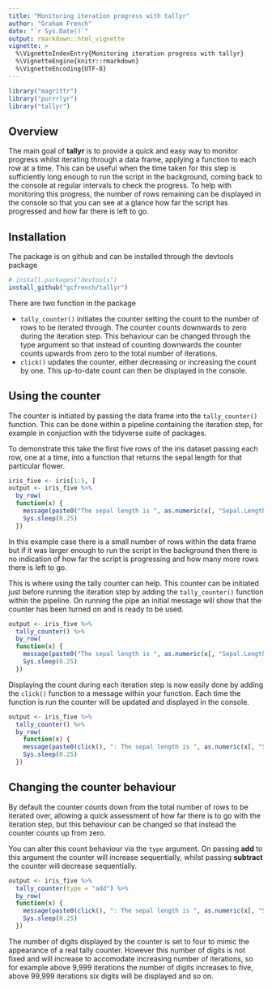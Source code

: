 ```yaml
---
title: "Monitoring iteration progress with tallyr"
author: "Graham French"
date: "`r Sys.Date()`"
output: rmarkdown::html_vignette
vignette: >
  %\VignetteIndexEntry{Monitoring iteration progress with tallyr}
  %\VignetteEngine{knitr::rmarkdown}
  %\VignetteEncoding{UTF-8}
---
```


```r
library("magrittr")
library("purrrlyr")
library("tallyr")
```

## Overview

The main goal of **tallyr** is to provide a quick and easy way to monitor progress whilst iterating 
through a data frame, applying a function to each row at a time. This can be useful when the time 
taken for this step is sufficiently long enough to run the script in the background, coming back to 
the console at regular intervals to check the progress. To help with monitoring this progress, the
number of rows remaining can be displayed in the console so that you can see at a
glance how far the script has progressed and how far there is left to go.

## Installation

The package is on github and can be installed through the devtools package
```r
# install.packages("devtools")
install_github("gcfrench/tallyr")
```

There are two function in the package

* `tally_counter()` initiates the counter setting the count to the number of rows to be iterated 
through. The counter counts downwards to zero during the iteration step. This behaviour can be 
changed through the type argument so that instead of counting downwards the counter counts upwards
from zero to the total number of iterations. 
* `click()` updates the counter, either decreasing or
increasing the count by one. This up-to-date count can then be displayed in the console.

## Using the counter

The counter is initiated by passing the data frame into the `tally_counter()` function. This can be
done within a pipeline containing the iteration step, for example in conjuction with the tidyverse
suite of packages.

To demonstrate this take the first five rows of the iris dataset passing each row, one at a time,
into a function that returns the sepal length for that particular flower.

```r
iris_five <- iris[1:5, ]
output <- iris_five %>% 
  by_row(
  function(x) {
    message(paste0("The sepal length is ", as.numeric(x[, "Sepal.Length"])), " cm")
    Sys.sleep(0.25)
  })
```

In this example case there is a small number of rows within the data frame but if it was larger
enough to run the script in the background then there is no indication of how far the script is
progressing and how many more rows there is left to go.

This is where using the tally counter can help. This counter can be initiated just before running
the iteration step by adding the `tally_counter()` function within the pipeline. On running the pipe
an initial message will show that the counter has been turned on and is ready to be used.

```r
output <- iris_five %>% 
  tally_counter() %>% 
  by_row(
  function(x) {
    message(paste0("The sepal length is ", as.numeric(x[, "Sepal.Length"])), " cm")
    Sys.sleep(0.25)
  })
```

Displaying the count during each iteration step is now easily done by adding the `click()` function
to a message within your function. Each time the function is run the counter will be updated and
displayed in the console.

```r
output <- iris_five %>% 
  tally_counter() %>% 
  by_row(
    function(x) {
    message(paste0(click(), ": The sepal length is ", as.numeric(x[, "Sepal.Length"])), " cm")
    Sys.sleep(0.25)
  })
```

## Changing the counter behaviour

By default the counter counts down from the total number of rows to be iterated over, allowing a
quick assessment of how far there is to go with the iteration step, but this behaviour can be 
changed so that instead the counter counts up from zero.

You can alter this count behaviour via the `type` argument. On passing **add** to this argument the 
counter will increase sequentially, whilst passing **subtract** the counter will decrease 
sequentially.

```r
output <- iris_five %>% 
  tally_counter(type = "add") %>% 
  by_row(
  function(x) {
    message(paste0(click(), ": The sepal length is ", as.numeric(x[, "Sepal.Length"])), " cm")
    Sys.sleep(0.25)
  })
```

The number of digits displayed by the counter is set to four to mimic the appearance of a real tally
counter. However this number of digits is not fixed and will increase to accomodate increasing number
of iterations, so for example above 9,999 iterations the number of digits increases to five, above
99,999 iterations six digits will be displayed and so on.
